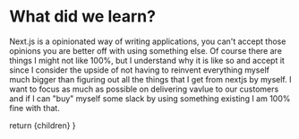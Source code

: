 
# What did we learn?

<Notes>
Next.js is a opinionated way of writing applications, you can't accept those opinions you are better off with using something else. Of course there are things I might not like 100%, but I understand why it is like so and accept it since I consider the upside of not having to reinvent everything myself much bigger than figuring out all the things that I get from nextjs by myself. I want to focus as much as possible on delivering vavlue to our customers and if I can "buy" myself some slack by using something existing I am 100% fine with that.
</Notes>

  return <MainSlide>
    {children}
  </MainSlide>
}